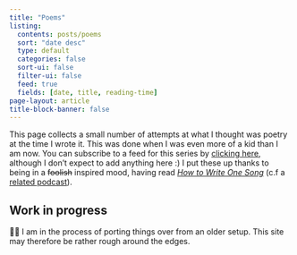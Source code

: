 ```yaml
---
title: "Poems"
listing:
  contents: posts/poems
  sort: "date desc"
  type: default
  categories: false
  sort-ui: false
  filter-ui: false
  feed: true
  fields: [date, title, reading-time]
page-layout: article
title-block-banner: false
---
```


:::{.callout-note appearance="simple" icon=false}
This page collects a small number of attempts at what I thought was poetry at the time I wrote it. This was done when I was even more of a kid than I am now. You can subscribe to a feed for this series by [clicking here](poems.xml), although I don't expect to add anything here :) I put these up thanks to being in a ~~foolish~~ inspired mood, having read [_How to Write One Song_](https://www.amazon.in/How-Write-One-Song-Loving/dp/0593183525) (c.f a [related podcast](https://podcasts.google.com/feed/aHR0cHM6Ly9mZWVkcy5zaW1wbGVjYXN0LmNvbS84MkZJMzVQeA/episode/YzI0NWMyNzktZWMyYy00ZWM3LWE5ZWMtMjU0MGE0MjJmNTc5?hl=en-IN&ved=2ahUKEwjB35W1lfz5AhVnSmwGHd9TCXIQjrkEegQICBAF&ep=6)).
:::


:::{.callout-caution}
## Work in progress

👋🏽 I am in the process of porting things over from an older setup. This site may therefore be rather rough around the edges.
:::


<p>&nbsp;</p>

<style type="text/css">
  #hyvor-talk-view{display:none;}
</style>